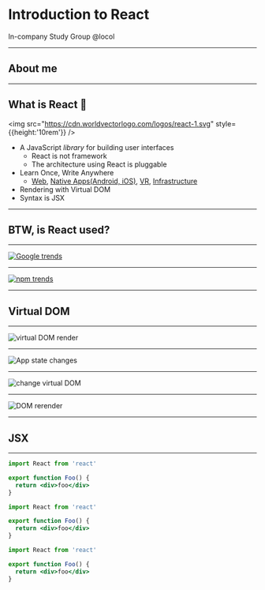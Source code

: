 
<Head>
  <Meta title="Introduction to React" url="https://introduction-to-react-green.vercel.app" description="Introduction to React" />
</Head>

# Introduction to React

In-company Study Group @locol

---

## About me

<Bio />

---

## What is React :book:

<img src="https://cdn.worldvectorlogo.com/logos/react-1.svg" style={{height:'10rem'}} />

- A JavaScript <em>library</em> for building user interfaces
  - React is not framework
  - The architecture using React is pluggable
- Learn Once, Write Anywhere
  - [Web](https://reactjs.org/), [Native Apps(Android, iOS)](https://reactnative.dev/), [VR](https://facebook.github.io/react-360/), [Infrastructure](https://adaptjs.org/)
- Rendering with Virtual DOM
- Syntax is JSX

---

## BTW, is React used?

---

<a href="https://trends.google.com/trends/explore?q=React,Vue,%2Fg%2F11c6w0ddw9,Svelte" target="_blank" rel="noopener">
  <img src="./assets/google-trends.png" alt="Google trends" />
</a>

---

<a href="https://www.npmtrends.com/react-vs-vue-vs-@angular/core-vs-svelte" target="_blank" rel="noopener">
  <img src="./assets/npm-trends.png" alt="npm trends" />
</a>

---

## Virtual DOM

---

<img src="https://docs.google.com/drawings/d/e/2PACX-1vQli83IcKv4Buj-BQBRw1d-EorjoQ3c16cOgGig1PNUVZ2zoSTXDgV71ZFEbVRPcrZcgQhVMHCHcmJF/pub?w=960&h=720" alt="virtual DOM render" />

---

<img src="https://docs.google.com/drawings/d/e/2PACX-1vSwNSJLQ1BFaZjRxA2jlXBD850ppwAGebtM-y8MfiVCwCpppy8_p5Rykh2EfhwbUuoY6Ri-XpNbCEzg/pub?w=960&h=720" alt="App state changes" />

---

<img src="https://docs.google.com/drawings/d/e/2PACX-1vTNvXEm24gHaLf_mEccEsTRF8C95PviPU-UpLtslm708IyDvauInOPqcLy2AgOf2xOycGBVAOlsCONv/pub?w=960&h=720" alt="change virtual DOM" />

---

<img src="https://docs.google.com/drawings/d/e/2PACX-1vRQzaHy0yjG-V8jr-enzJR0lzpTl8e8qVNXJeWGTCJ_-AxTVvnSxiHjBRf2X9BRFHK3uV2jMNArSNGU/pub?w=960&h=720" alt="DOM rerender" />

---

## JSX

---

<CodeSurferLayout>

```jsx
import React from 'react'

export function Foo() {
  return <div>foo</div>
}
```

```jsx 3 subtitle="Foo is just a function"
import React from 'react'

export function Foo() {
  return <div>foo</div>
}
```

```jsx 4 subtitle="return html"
import React from 'react'

export function Foo() {
  return <div>foo</div>
}
```

</CodeSurferLayout>


